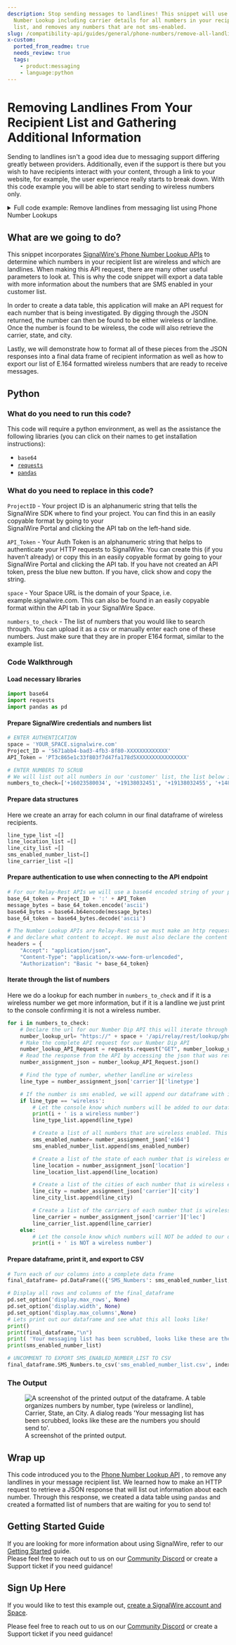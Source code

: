 ```yaml
---
description: Stop sending messages to landlines! This snippet will use a Phone
  Number Lookup including carrier details for all numbers in your recipient
  list, and removes any numbers that are not sms-enabled.
slug: /compatibility-api/guides/general/phone-numbers/remove-all-landlines-from-your-recipient-list
x-custom:
  ported_from_readme: true
  needs_review: true
  tags:
    - product:messaging
    - language:python
---
```


# Removing Landlines From Your Recipient List and Gathering Additional Information

Sending to landlines isn't a good idea due to messaging support differing greatly between providers. Additionally, even if the support is there but you wish to have recipients interact with your content, through a link to your website, for example, the user experience really starts to break down. With this code example you will be able to start sending to wireless numbers only.

<details>
  <summary>Full code example: Remove landlines from messaging list using Phone Number Lookups</summary>

```python
import base64
import requests
import pandas as pd

# ENTER AUTHENTICATION
space = 'YOUR_SPACE.signalwire.com'
Project_ID = '5671abb4-bad3-4fb3-8f80-XXXXXXXXXXXXX'
API_Token = 'PT3c865e1c33f803f7d47fa178d5XXXXXXXXXXXXXXXX'

# ENTER NUMBERS TO SCRUB
# We will list out all numbers in our 'customer' list, the list below is a list of random numbers that you may test this code with
numbers_to_check=['+16023580034', '+19138032451', '+19138032455', '+14803769009', '+17167718294', '+11111111111', '+14802005061', '+14802015033', '+18082817937', '+18082008666']

# Create an array for each column in our final dataframe of wireless recipients
line_type_list =[]
line_location_list =[]
line_city_list =[]
sms_enabled_number_list=[]
line_carrier_list =[]

# For our Relay-Rest APIs we will use a base64 encoded string of your projectID and API Token
base_64_token = Project_ID + ':' + API_Token
message_bytes = base_64_token.encode('ascii')
base64_bytes = base64.b64encode(message_bytes)
base_64_token = base64_bytes.decode('ascii')

# The Number Lookup APIs are Relay-Rest so we must make an http request to the end points
# and declare what content to accept. We must also declare the content type and our Authorization Token which is base64 encoded
headers = {
    "Accept": "application/json",
    "Content-Type": "application/x-www-form-urlencoded",
    "Authorization": "Basic "+ base_64_token}


for i in numbers_to_check:
    # Declare the url for our Number Dip API this will iterate through each number we are requesting to lookup
    number_lookup_url= "https://" + space + '/api/relay/rest/lookup/phone_number/' + i + '?include=carrier'
    # Make the complete API request for our Number Dip API
    number_lookup_API_Request = requests.request("GET", number_lookup_url, headers=headers)
    # Read the response from the API by accessing the json that was returned
    number_assignment_json = number_lookup_API_Request.json()

    # Find the type of number, whether landline or wireless
    line_type = number_assignment_json['carrier']['linetype']

    # If the number is sms enabled, we will append our dataframe with it's e164 format, the location and the type of number
    if line_type == 'wireless':
        # Let the console know which numbers will be added to our dataframe
        print(i + ' is a wireless number')
        line_type_list.append(line_type)

        # Create a list of all numbers that are wireless enabled. This list will become a column in our final dataframe
        sms_enabled_number= number_assignment_json['e164']
        sms_enabled_number_list.append(sms_enabled_number)

        # Create a list of the state of each number that is wireless enabled. This list will become a column in our final dataframe
        line_location = number_assignment_json['location']
        line_location_list.append(line_location)

        # Create a list of the cities of each number that is wireless enabled. This list will become a column in our final dataframe
        line_city = number_assignment_json['carrier']['city']
        line_city_list.append(line_city)

        # Create a list of the carriers of each number that is wireless enabled. This list will become a column in our final dataframe
        line_carrier = number_assignment_json['carrier']['lec']
        line_carrier_list.append(line_carrier)
    else:
        # Let the console know which numbers will NOT be added to our dataframe
        print(i + ' is NOT a wireless number')

# Turn each of our columns into a complete data frame
final_dataframe= pd.DataFrame(({'SMS_Numbers': sms_enabled_number_list, 'Number Type': line_type_list, 'Carrier': line_carrier_list, 'State': line_location_list, 'City': line_city_list}))

# Display all rows and columns of the final_dataframe
pd.set_option('display.max_rows', None)
pd.set_option('display.width', None)
pd.set_option('display.max_columns',None)
# Lets print out our dataframe and see what this all looks like!
print()
print(final_dataframe,"\n")
print( 'Your messaging list has been scrubbed, looks like these are the numbers you should send to:')
print(sms_enabled_number_list)

# UNCOMMENT TO EXPORT SMS_ENABLED_NUMBER_LIST TO CSV
final_dataframe.SMS_Numbers.to_csv('sms_enabled_number_list.csv', index=False, encoding='utf-8')
```

</details>

## What are we going to do?

This snippet incorporates [SignalWire's Phone Number Lookup APIs](https://docs.signalwire.com/topics/relay-rest/#resources-phone-number-lookup) to determine which numbers in your recipient list are wireless and which are landlines. When making this API request, there are many other useful parameters to look at. This is why the code snippet will export a data table with more information about the numbers that are SMS enabled in your customer list.

In order to create a data table, this application will make an API request for each number that is being investigated. By digging through the JSON returned, the number can then be found to be either wireless or landline. Once the number is found to be wireless, the code will also retrieve the carrier, state, and city.

Lastly, we will demonstrate how to format all of these pieces from the JSON responses into a final data frame of recipient information as well as how to export our list of E.164 formatted wireless numbers that are ready to receive messages.

## Python

### What do you need to run this code?

This code will require a python environment, as well as the assistance the following libraries (you can click on their names to get installation instructions):

- `base64`
- [`requests`](https://pypi.org/project/requests/)
- [`pandas`](https://pypi.org/project/pandas/)

### What do you need to replace in this code?

`ProjectID` - Your project ID is an alphanumeric string that tells the SignalWire SDK where to find your project. You can find this in an easily copyable format by going to your  
SignalWire Portal and clicking the API tab on the left-hand side.

`API_Token` - Your Auth Token is an alphanumeric string that helps to authenticate your HTTP requests to SignalWire. You can create this (if you haven’t already) or copy this in an easily copyable format by going to your SignalWire Portal and clicking the API tab. If you have not created an API token, press the blue new button. If you have, click show and copy the string.

`space` - Your Space URL is the domain of your Space, i.e. example.signalwire.com. This can also be found in an easily copyable format within the API tab in your SignalWire Space.

`numbers_to_check` - The list of numbers that you would like to search through. You can upload it as a csv or manually enter each one of these numbers. Just make sure that they are in proper E164 format, similar to the example list.

### Code Walkthrough

#### Load necessary libraries

```python
import base64
import requests
import pandas as pd
```

#### Prepare SignalWire credentials and numbers list

```python
# ENTER AUTHENTICATION
space = 'YOUR_SPACE.signalwire.com'
Project_ID = '5671abb4-bad3-4fb3-8f80-XXXXXXXXXXXXX'
API_Token = 'PT3c865e1c33f803f7d47fa178d5XXXXXXXXXXXXXXXX'

# ENTER NUMBERS TO SCRUB
# We will list out all numbers in our 'customer' list, the list below is a list of random numbers that you may test this code with
numbers_to_check=['+16023580034', '+19138032451', '+19138032455', '+14803769009', '+17167718294', '+11111111111', '+14802005061', '+14802015033', '+18082817937', '+18082008666']
```

#### Prepare data structures

Here we create an array for each column in our final dataframe of wireless recipients.

```python
line_type_list =[]
line_location_list =[]
line_city_list =[]
sms_enabled_number_list=[]
line_carrier_list =[]
```

#### Prepare authentication to use when connecting to the API endpoint

```python
# For our Relay-Rest APIs we will use a base64 encoded string of your projectID and API Token
base_64_token = Project_ID + ':' + API_Token
message_bytes = base_64_token.encode('ascii')
base64_bytes = base64.b64encode(message_bytes)
base_64_token = base64_bytes.decode('ascii')

# The Number Lookup APIs are Relay-Rest so we must make an http request to the end points
# and declare what content to accept. We must also declare the content type and our Authorization Token which is base64 encoded
headers = {
    "Accept": "application/json",
    "Content-Type": "application/x-www-form-urlencoded",
    "Authorization": "Basic "+ base_64_token}
```

#### Iterate through the list of numbers

Here we do a lookup for each number in `numbers_to_check` and if it is a wireless number we get more information, but if it is a landline we just print to the console confirming it is not a wireless number.

```python
for i in numbers_to_check:
    # Declare the url for our Number Dip API this will iterate through each number we are requesting to lookup
    number_lookup_url= "https://" + space + '/api/relay/rest/lookup/phone_number/' + i + '?include=carrier'
    # Make the complete API request for our Number Dip API
    number_lookup_API_Request = requests.request("GET", number_lookup_url, headers=headers)
    # Read the response from the API by accessing the json that was returned
    number_assignment_json = number_lookup_API_Request.json()

    # Find the type of number, whether landline or wireless
    line_type = number_assignment_json['carrier']['linetype']

    # If the number is sms enabled, we will append our dataframe with it's e164 format, the location and the type of number
    if line_type == 'wireless':
        # Let the console know which numbers will be added to our dataframe
        print(i + ' is a wireless number')
        line_type_list.append(line_type)

        # Create a list of all numbers that are wireless enabled. This list will become a column in our final dataframe
        sms_enabled_number= number_assignment_json['e164']
        sms_enabled_number_list.append(sms_enabled_number)

        # Create a list of the state of each number that is wireless enabled. This list will become a column in our final dataframe
        line_location = number_assignment_json['location']
        line_location_list.append(line_location)

        # Create a list of the cities of each number that is wireless enabled. This list will become a column in our final dataframe
        line_city = number_assignment_json['carrier']['city']
        line_city_list.append(line_city)

        # Create a list of the carriers of each number that is wireless enabled. This list will become a column in our final dataframe
        line_carrier = number_assignment_json['carrier']['lec']
        line_carrier_list.append(line_carrier)
    else:
        # Let the console know which numbers will NOT be added to our dataframe
        print(i + ' is NOT a wireless number')
```

#### Prepare dataframe, print it, and export to CSV

```python
# Turn each of our columns into a complete data frame
final_dataframe= pd.DataFrame(({'SMS_Numbers': sms_enabled_number_list, 'Number Type': line_type_list, 'Carrier': line_carrier_list, 'State': line_location_list, 'City': line_city_list}))

# Display all rows and columns of the final_dataframe
pd.set_option('display.max_rows', None)
pd.set_option('display.width', None)
pd.set_option('display.max_columns',None)
# Lets print out our dataframe and see what this all looks like!
print()
print(final_dataframe,"\n")
print( 'Your messaging list has been scrubbed, looks like these are the numbers you should send to:')
print(sms_enabled_number_list)

# UNCOMMENT TO EXPORT SMS_ENABLED_NUMBER_LIST TO CSV
final_dataframe.SMS_Numbers.to_csv('sms_enabled_number_list.csv', index=False, encoding='utf-8')
```

### The Output

<figure>
  <img
    className="img-800"
    src={require("./a03bc4b-0BF6C1EA-2D40-4BAF-9BD4-F4BADF5652EB.webP").default}
    alt="A screenshot of the printed output of the dataframe.  A table organizes numbers by number, type (wireless or landline), Carrier, State, an City. A dialog reads 'Your messaging list has been scrubbed, looks like these are the numbers you should send to'. "
  />
  <figcaption>A screenshot of the printed output.</figcaption>
</figure>

## Wrap up

This code introduced you to the [Phone Number Lookup API](https://docs.signalwire.com/topics/relay-rest/#resources-phone-number-lookup-include-carrier-details) , to remove any landlines in your message recipient list. We learned how to make an HTTP request to retrieve a JSON response that will list out information about each number. Through this response, we created a data table using `pandas` and created a formatted list of numbers that are waiting for you to send to!

## Getting Started Guide

If you are looking for more information about using SignalWire, refer to our [Getting Started](/platform/dashboard/getting-started/signing-up-for-a-space) guide.  
Please feel free to reach out to us on our [Community Discord](https://discord.com/invite/F2WNYTNjuF) or create a Support ticket if you need guidance!

## Sign Up Here

If you would like to test this example out, [create a SignalWire account and Space](https://m.signalwire.com/signups/new?s=1).

Please feel free to reach out to us on our [Community Discord](https://discord.com/invite/F2WNYTNjuF) or create a Support ticket if you need guidance!
